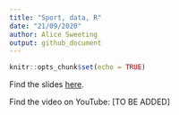 ```yaml
---
title: "Sport, data, R"
date: "21/09/2020"
author: Alice Sweeting
output: github_document
---
```


```r
knitr::opts_chunk$set(echo = TRUE)
```

Find the slides [here](https://sportstatisticsrsweet.github.io/RLadiesMelbourneTalk/Slides#1). 

Find the video on YouTube: [TO BE ADDED]
